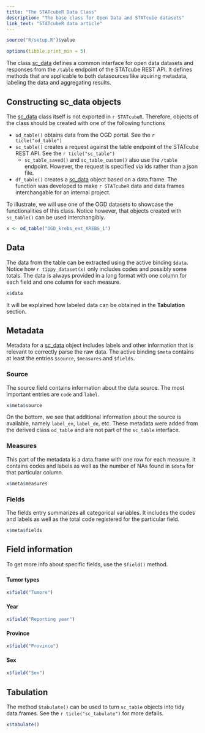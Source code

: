 ```yaml
---
title: "The STATcubeR Data Class"
description: "The base class for Open Data and STATcube datasets"
link_text: "STATcubeR data article"
---
```


```r
source("R/setup.R")$value
```

```r
options(tibble.print_min = 5)
```

The class [sc_data] defines a common interface for open data datasets and responses from the `/table` endpoint of the STATcube REST API.
It defines methods that are applicable to both datasources like aquiring metadata, labeling the data and aggregating results.

## Constructing sc_data objects

The [sc_data] class itself is not exported in `r STATcubeR`.
Therefore, objects of the class should be created with one of the following functions

* `od_table()` obtains data from the OGD portal.
  See the `r ticle("od_table")`
* `sc_table()` creates a request against the table endpoint of the STATcube REST API.
  See the `r ticle("sc_table")`
    * `sc_table_saved()` and `sc_table_custom()` also use the `/table` endpoint.
       However, the request is specified via ids rather than a json file.
* `df_table()` creates a [sc_data] object based on a data.frame.
  The function was developed to make `r STATcubeR` data and data frames interchangable for an internal project.

To illustrate, we will use one of the OGD datasets to showcase the functionalities of this class.
Notice however, that objects created with `sc_table()` can be used interchangibly.

```r
x <- od_table("OGD_krebs_ext_KREBS_1")
```

## Data

The data from the table can be extracted using the active binding `$data`.
Notice how `r tippy_dataset(x)` only includes codes and possibly some totals.
The data is always provided in a long format with one column for each field and one column for each measure.

```r
x$data
```

It will be explained how labeled data can be obtained in the **Tabulation** section.

## Metadata

Metadata for a [sc_data] object includes labels and other information that is relevant to correctly parse the raw data.
The active binding `$meta` contains at least the entries `$source`, `$measures` and `$fields`.

### Source

The source field contains information about the data source.
The most important entries are `code` and `label`.

```r
x$meta$source
```

On the bottom, we see that additional information about the source is available, namely `label_en`, `label_de`, etc.
These metadata were added from the derived class `od_table` and are not part of the `sc_table` interface.

### Measures

This part of the metadata is a data.frame with one row for each measure.
It contains codes and labels as well as the number of NAs found in `$data` for that particular column.

```r
x$meta$measures
```

### Fields

The fields entry summarizes all categorical variables.
It includes the codes and labels as well as the total code registered for the particular field.

```r
x$meta$fields
```

## Field information

To get more info about specific fields, use the `$field()` method.

### {.tabset .tabset-pills .tabset-fade}

#### Tumor types

```r
x$field("Tumore")
```

#### Year

```r
x$field("Reporting year")
```

#### Province

```r
x$field("Province")
```

#### Sex

```r
x$field("Sex")
```

## Tabulation

The method `$tabulate()` can be used to turn `sc_table` objects into tidy data.frames.
See the `r ticle("sc_tabulate")` for more defails.

```r
x$tabulate()
```

[sc_data]: ../reference/sc_data.html
